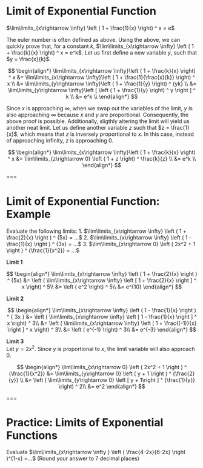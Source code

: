 # Limit of Exponential Function

<Formula>
$\lim\limits_{x\rightarrow \infty} \left ( 1 + \frac{1}{x} \right) ^ x = e$
</Formula>

The euler number is often defined as above. Using the above, we can quickly prove that, for a constant $k$, $\lim\limits_{x\rightarrow \infty} \left ( 1 + \frac{k}{x} \right) ^ x = e^k$.
Let us first define a new variable $y$, such that $y = \frac{x}{k}$.

$$
\begin{align*}
\lim\limits_{x\rightarrow \infty}\left ( 1 + \frac{k}{x} \right) ^ x
&= \lim\limits_{x\rightarrow \infty}\left ( 1 + \frac{1}{\frac{x}{k}} \right) ^ x \\
&= \lim\limits_{y\rightarrow \infty}\left ( 1 + \frac{1}{y} \right) ^ {yk} \\
&= \lim\limits_{y\rightarrow \infty}\left [ \left ( 1 + \frac{1}{y} \right) ^ y \right ] ^ k \\
&= e^k \\
\end{align*}
$$

Since $x$ is approaching $\infty$, when we swap out the variables of the limit, $y$ is also approaching $\infty$ because $x$ and $y$ are proportional. Consequently, the above proof is possible. Additionally, sligthly altering the limit will yield us another neat limit. Let us define another variable $z$ such that $z = \frac{1}{x}$, which means that $z$ is inversely proportional to $x$. In this case, instead of approaching infinity, $z$ is approaching $0$.

$$
\begin{align*}
\lim\limits_{x\rightarrow \infty}\left ( 1 + \frac{k}{x} \right) ^ x
&= \lim\limits_{z\rightarrow 0} \left ( 1 + z \right) ^ \frac{k}{z} \\
&= e^k \\
\end{align*}
$$

===

# Limit of Exponential Function: Example

<Example>
Evaluate the following limits:
1. $\lim\limits_{x\rightarrow \infty} \left ( 1 + \frac{2}{x} \right ) ^ {5x} = ...$
2. $\lim\limits_{x\rightarrow \infty} \left ( 1 - \frac{1}{x} \right ) ^ {3x} = ...$
3. $\lim\limits_{x\rightarrow 0} \left ( 2x^2 + 1 \right ) ^ {\frac{1}{x^2}} = ...$
</Example>

**Limit 1**

$$
\begin{align*}
\lim\limits_{x\rightarrow \infty} \left ( 1 + \frac{2}{x} \right ) ^ {5x} 
&= \left ( \lim\limits_{x\rightarrow \infty} \left [ 1 + \frac{2}{x} \right ] ^ x \right) ^ 5\\
&= \left ( e^2 \right) ^ 5\\
&= e^{10}
\end{align*}
$$

**Limit 2**

$$
\begin{align*}
\lim\limits_{x\rightarrow \infty} \left ( 1 - \frac{1}{x} \right ) ^ { 3x }
&= \left ( \lim\limits_{x\rightarrow \infty} \left [ 1 - \frac{1}{x} \right ] ^ x \right) ^ 3\\
&= \left ( \lim\limits_{x\rightarrow \infty} \left [ 1 + \frac{(-1)}{x} \right ] ^ x \right) ^ 3\\
&= \left ( e^{-1} \right) ^ 3\\
&= e^{-3}
\end{align*}
$$

**Limit 3**  
Let $y=2x^2$. Since $y$ is proportional to $x$, the limit variable will also approach $0$.

$$
\begin{align*}
\lim\limits_{x\rightarrow 0} \left ( 2x^2 + 1 \right ) ^ {\frac{1}{x^2}} 
&= \lim\limits_{y\rightarrow 0} \left ( y + 1 \right ) ^ {\frac{2}{y}} \\
&= \left ( \lim\limits_{y\rightarrow  0} \left [ y + 1\right ] ^ {\frac{1}{y}} \right) ^ 2\\
&= e^2
\end{align*}
$$

===

# **Practice:** Limits of Exponential Functions

Evaluate $\lim\limits_{x\rightarrow \infty } \left ( \frac{4-2x}{6-2x} \right )^{1-x} =...$ (Round your answer to 7 decimal places)

<Practice id="expo-3" answer="0.3678794" />